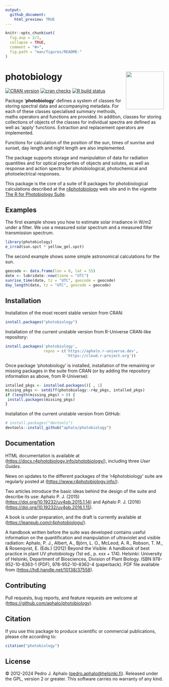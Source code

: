 ```yaml
---
output:
  github_document:
    html_preview: TRUE
---
```


```r
knitr::opts_chunk$set(
  fig.asp = 2/3,
  collapse = TRUE,
  comment = "#>",
  fig.path = "man/figures/README-"
)
```

# photobiology <img src="man/figures/logo.png" align="right" width="120"/>

<!-- badges: start -->
 [![CRAN version](https://www.r-pkg.org/badges/version-last-release/photobiology)](https://cran.r-project.org/package=photobiology) [![cran checks](https://badges.cranchecks.info/worst/photobiology.svg)](https://cran.r-project.org/web/checks/check_results_photobiology.html) [![R build status](https://github.com/aphalo/photobiology/workflows/R-CMD-check/badge.svg)](https://github.com/aphalo/photobiology/actions)
<!-- badges: end -->
  
Package '**photobiology**' defines a system of classes for storing spectral data and accompanying metadata. For each of these classes specialised summary methods, maths operators and functions are provided. In addition, classes for storing collections of objects of the classes for individual spectra are defined as well as 'apply' functions. Extraction and replacement operators are implemented.

Functions for calculation of the position of the sun, times of sunrise and sunset, day length and night length are also implemented.

The package supports storage and manipulation of data for radiation quantities and for optical properties of objects and solutes, as well as response and action spectra for photobiological, photochemical and photoelectrical responses.

This package is the core of a suite of R packages for photobiological calculations described at the [r4photobiology](https://www.r4photobiology.info) web site and in the vignette [The R for Photobiology Suite](https://docs.r4photobiology.info/photobiology/articles/userguide-0-r4p-introduction.html).

## Examples

The first example shows you how to estimate solar irradiance in W/m2 under a filter. We use a measured solar spectrum and a measured filter transmission spectrum.

```r
library(photobiology)
e_irrad(sun.spct * yellow_gel.spct)
```

The second example shows some simple astronomical calculations for the sun.

```r
geocode <- data.frame(lon = 0, lat = 55)
date <- lubridate::now(tzone = "UTC")
sunrise_time(date, tz = "UTC", geocode = geocode)
day_length(date, tz = "UTC", geocode = geocode)
```

## Installation

Installation of the most recent stable version from CRAN:

```r
install.packages("photobiology")
```

Installation of the current unstable version from R-Universe CRAN-like repository:

```r
install.packages('photobiology', 
                 repos = c('https://aphalo.r-universe.dev', 
                           'https://cloud.r-project.org'))
```

Once package 'photobiology' is installed, installation of the remaining or missing packages in the suite from CRAN (or by adding the repository information as above, from R-Universe):

```r
intalled_pkgs <- installed.packages()[ , 1]
missing_pkgs <- setdiff(photobiology::r4p_pkgs, intalled_pkgs)
if (length(missing_pkgs) > 0) {
 install.packages(missing_pkgs)
}
```

Installation of the current unstable version from GitHub:

```r
# install.packages("devtools")
devtools::install_github("aphalo/photobiology")
```

## Documentation

HTML documentation is available at (<https://docs.r4photobiology.info/photobiology/>), including three *User Guides*.

News on updates to the different packages of the 'r4photobiology' suite are regularly posted at (<https://www.r4photobiology.info/>).

Two articles introduce the basic ideas behind the design of the suite and describe its use: Aphalo P. J. (2015) (<https://doi.org/10.19232/uv4pb.2015.1.14>) and Aphalo P. J. (2016) (<https://doi.org/10.19232/uv4pb.2016.1.15>).

A book is under preparation, and the draft is currently available at (<https://leanpub.com/r4photobiology/>).

A handbook written before the suite was developed contains useful information on the quantification and manipulation of ultraviolet and visible radiation: Aphalo, P. J., Albert, A., Björn, L. O., McLeod, A. R., Robson, T. M., & Rosenqvist, E. (Eds.) (2012) Beyond the Visible: A handbook of best practice in plant UV photobiology (1st ed., p. xxx + 174). Helsinki: University of Helsinki, Department of Biosciences, Division of Plant Biology. ISBN 978-952-10-8363-1 (PDF), 978-952-10-8362-4 (paperback). PDF file available from (<https://hdl.handle.net/10138/37558>).

## Contributing

Pull requests, bug reports, and feature requests are welcome at (<https://github.com/aphalo/photobiology>).

## Citation

If you use this package to produce scientific or commercial publications, please cite according to:

```r
citation("photobiology")
```

## License

© 2012-2024 Pedro J. Aphalo ([pedro.aphalo\@helsinki.fi](mailto:pedro.aphalo@helsinki.fi){.email}). Released under the GPL, version 2 or greater. This software carries no warranty of any kind.
